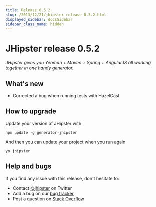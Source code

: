 ```yaml
---
title: Release 0.5.2
slug: /2013/12/21/jhipster-release-0.5.2.html
displayed_sidebar: docsSidebar
sidebar_class_name: hidden
---
```


# JHipster release 0.5.2

_JHipster gives you Yeoman + Maven + Spring + AngularJS all working together in one handy generator._

## What's new

- Corrected a bug when running tests with HazelCast

## How to upgrade

Update your version of JHipster with:

```
npm update -g generator-jhipster
```

And then you can update your project when you run again

```
yo jhipster
```

## Help and bugs

If you find any issue with this release, don't hesitate to:

- Contact [@jhipster](https://twitter.com/jhipster) on Twitter
- Add a bug on our [bug tracker](https://github.com/jhipster/generator-jhipster/issues?state=open)
- Post a question on [Stack Overflow](http://stackoverflow.com/tags/jhipster/info)
